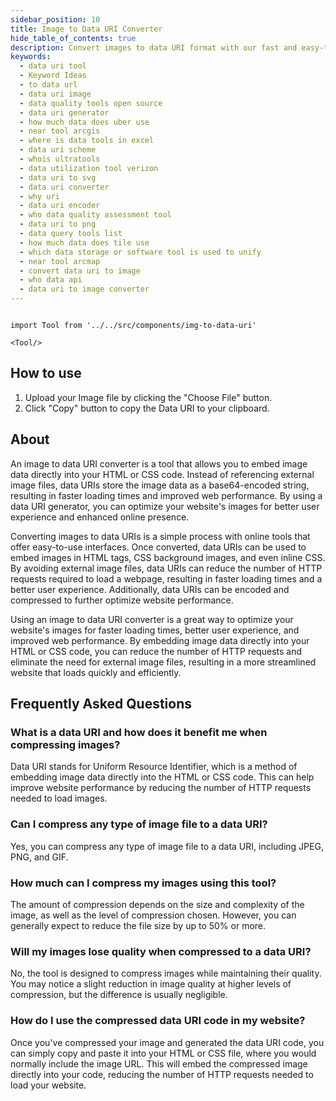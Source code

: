 ```yaml
---
sidebar_position: 10
title: Image to Data URI Converter
hide_table_of_contents: true
description: Convert images to data URI format with our fast and easy-to-use online tool. Simply upload your image and get the data URI code instantly. Perfect for embedding images in web pages and emails.
keywords:
  - data uri tool
  - Keyword Ideas
  - to data url
  - data uri image
  - data quality tools open source
  - data uri generator
  - how much data does uber use
  - near tool arcgis
  - where is data tools in excel
  - data uri scheme
  - whois ultratools
  - data utilization tool verizon
  - data uri to svg
  - data uri converter
  - why uri
  - data uri encoder
  - who data quality assessment tool
  - data uri to png
  - data query tools list
  - how much data does tile use
  - which data storage or software tool is used to unify
  - near tool arcmap
  - convert data uri to image
  - who data api
  - data uri to image converter
---
```


```mdx-code-block

import Tool from '../../src/components/img-to-data-uri'

<Tool/>

```

<h2 style={{ color: "#17c964" }}>How to use</h2>

1. Upload your Image file by clicking the "Choose File" button.
2. Click "Copy" button to copy the Data URI to your clipboard.

<h2 style={{ color: "#ff4ecd" }}>About</h2>

An image to data URI converter is a tool that allows you to embed image data directly into your HTML or CSS code. Instead of referencing external image files, data URIs store the image data as a base64-encoded string, resulting in faster loading times and improved web performance. By using a data URI generator, you can optimize your website's images for better user experience and enhanced online presence.

Converting images to data URIs is a simple process with online tools that offer easy-to-use interfaces. Once converted, data URIs can be used to embed images in HTML tags, CSS background images, and even inline CSS. By avoiding external image files, data URIs can reduce the number of HTTP requests required to load a webpage, resulting in faster loading times and a better user experience. Additionally, data URIs can be encoded and compressed to further optimize website performance.

Using an image to data URI converter is a great way to optimize your website's images for faster loading times, better user experience, and improved web performance. By embedding image data directly into your HTML or CSS code, you can reduce the number of HTTP requests and eliminate the need for external image files, resulting in a more streamlined website that loads quickly and efficiently.

<h2 style={{ color: "#f5a524" }}>Frequently Asked Questions</h2>

### What is a data URI and how does it benefit me when compressing images?

Data URI stands for Uniform Resource Identifier, which is a method of embedding image data directly into the HTML or CSS code. This can help improve website performance by reducing the number of HTTP requests needed to load images.

### Can I compress any type of image file to a data URI?

Yes, you can compress any type of image file to a data URI, including JPEG, PNG, and GIF.

### How much can I compress my images using this tool?

The amount of compression depends on the size and complexity of the image, as well as the level of compression chosen. However, you can generally expect to reduce the file size by up to 50% or more.

### Will my images lose quality when compressed to a data URI?

No, the tool is designed to compress images while maintaining their quality. You may notice a slight reduction in image quality at higher levels of compression, but the difference is usually negligible.

### How do I use the compressed data URI code in my website?

Once you've compressed your image and generated the data URI code, you can simply copy and paste it into your HTML or CSS file, where you would normally include the image URL. This will embed the compressed image directly into your code, reducing the number of HTTP requests needed to load your website.
